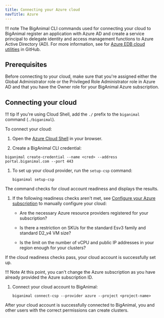 ```yaml
---
title: Connecting your Azure cloud
navTitle: Azure
---
```


!!! note
    The BigAnimal CLI commands used for connecting your cloud to BigAnimal register an application with Azure AD and create a service principal to delegate identity and access management functions to Azure Active Directory (AD). For more information, see for [Azure EDB cloud utilities](https://github.com/EnterpriseDB/cloud-utilities/tree/main/azure) in GitHub.

## Prerequisites
Before connecting to your cloud, make sure that you're assigned either the Global Administrator role or the Privileged Role Administrator role in Azure AD and that you have the Owner role for your BigAnimal Azure subscription.

## Connecting your cloud

!!! tip
    If you're using Cloud Shell, add the `./` prefix to the `biganimal` command (`./biganimal`).
    
To connect your cloud:

1. Open the [Azure Cloud Shell](https://shell.azure.com/) in your browser.

1.  Create a BigAnimal CLI credential:

   ```shell
   biganimal create-credential --name <cred> --address portal.biganimal.com --port 443
   ```

1. To set up your cloud provider, run the `setup-csp` command:

    ```shell
    biganimal setup-csp 
    ```
  The command checks for cloud account readiness and displays the results. 

1. If the following readiness checks aren't met, see [Configure your Azure subscription](/biganimal/release/getting_started/preparing_cloud_account/01_preparing_azure#configure-your-azure-subscription) to manually configure your cloud:

    - Are the necessary Azure resource providers registered for your subscription?

    - Is there a restriction on SKUs for the standard Esv3 family and standard D2_v4 VM size?
    - Is the limit on the number of vCPU and public IP addresses in your region enough for your clusters?

  If the cloud readiness checks pass, your cloud account is successfully set up. 
  
  !!! Note
      At this point, you can't change the Azure subscription as you have already provided the Azure subscription ID.
  
1. Connect your cloud account to BigAnimal:

   ```shell
   biganimal connect-csp --provider azure --project <project-name>
   ```

After your cloud account is successfully connected to BigAnimal, you and other users with the correct permissions can create clusters.
